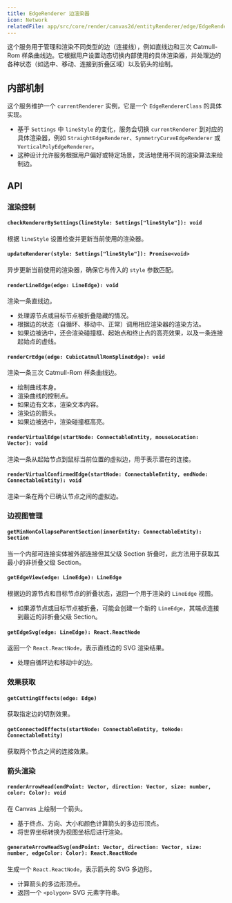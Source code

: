 ```yaml
---
title: EdgeRenderer 边渲染器
icon: Network
relatedFile: app/src/core/render/canvas2d/entityRenderer/edge/EdgeRenderer.tsx
---
```


这个服务用于管理和渲染不同类型的边（连接线），例如直线边和三次 Catmull-Rom 样条曲线边。它根据用户设置动态切换内部使用的具体渲染器，并处理边的各种状态（如选中、移动、连接到折叠区域）以及箭头的绘制。

## 内部机制

这个服务维护一个 `currentRenderer` 实例，它是一个 `EdgeRendererClass` 的具体实现。
- 基于 `Settings` 中 `lineStyle` 的变化，服务会切换 `currentRenderer` 到对应的具体渲染器，例如 `StraightEdgeRenderer`、`SymmetryCurveEdgeRenderer` 或 `VerticalPolyEdgeRenderer`。
- 这种设计允许服务根据用户偏好或特定场景，灵活地使用不同的渲染算法来绘制边。

## API

### 渲染控制

#### `checkRendererBySettings(lineStyle: Settings["lineStyle"]): void`

根据 `lineStyle` 设置检查并更新当前使用的渲染器。

#### `updateRenderer(style: Settings["lineStyle"]): Promise<void>`

异步更新当前使用的渲染器，确保它与传入的 `style` 参数匹配。

#### `renderLineEdge(edge: LineEdge): void`

渲染一条直线边。
- 处理源节点或目标节点被折叠隐藏的情况。
- 根据边的状态（自循环、移动中、正常）调用相应渲染器的渲染方法。
- 如果边被选中，还会渲染碰撞框、起始点和终止点的高亮效果，以及一条连接起始点的虚线。

#### `renderCrEdge(edge: CubicCatmullRomSplineEdge): void`

渲染一条三次 Catmull-Rom 样条曲线边。
- 绘制曲线本身。
- 渲染曲线的控制点。
- 如果边有文本，渲染文本内容。
- 渲染边的箭头。
- 如果边被选中，渲染碰撞框高亮。

#### `renderVirtualEdge(startNode: ConnectableEntity, mouseLocation: Vector): void`

渲染一条从起始节点到鼠标当前位置的虚拟边，用于表示潜在的连接。

#### `renderVirtualConfirmedEdge(startNode: ConnectableEntity, endNode: ConnectableEntity): void`

渲染一条在两个已确认节点之间的虚拟边。

### 边视图管理

#### `getMinNonCollapseParentSection(innerEntity: ConnectableEntity): Section`

当一个内部可连接实体被外部连接但其父级 Section 折叠时，此方法用于获取其最小的非折叠父级 Section。

#### `getEdgeView(edge: LineEdge): LineEdge`

根据边的源节点和目标节点的折叠状态，返回一个用于渲染的 `LineEdge` 视图。
- 如果源节点或目标节点被折叠，可能会创建一个新的 `LineEdge`，其端点连接到最近的非折叠父级 Section。

#### `getEdgeSvg(edge: LineEdge): React.ReactNode`

返回一个 `React.ReactNode`，表示直线边的 SVG 渲染结果。
- 处理自循环边和移动中的边。

### 效果获取

#### `getCuttingEffects(edge: Edge)`

获取指定边的切割效果。

#### `getConnectedEffects(startNode: ConnectableEntity, toNode: ConnectableEntity)`

获取两个节点之间的连接效果。

### 箭头渲染

#### `renderArrowHead(endPoint: Vector, direction: Vector, size: number, color: Color): void`

在 Canvas 上绘制一个箭头。
- 基于终点、方向、大小和颜色计算箭头的多边形顶点。
- 将世界坐标转换为视图坐标后进行渲染。

#### `generateArrowHeadSvg(endPoint: Vector, direction: Vector, size: number, edgeColor: Color): React.ReactNode`

生成一个 `React.ReactNode`，表示箭头的 SVG 多边形。
- 计算箭头的多边形顶点。
- 返回一个 `<polygon>` SVG 元素字符串。
